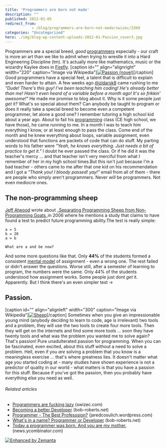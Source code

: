 ```yaml
---
title: 'Programmers are born not made'
description: ""
published: 2012-01-05
redirect_from: 
            - /blog/programmers-are-born-not-made/swizec/3369
categories: "Uncategorized"
hero: ./img/blog-wp-content-uploads-2012-01-Passion_cover3.jpg
---
```

Programmers are a special breed, _good_ [programmers](http://en.wikipedia.org/wiki/Programmer "Programmer") especially - our craft is more an art than we like to admit when trying to wrestle it into a Hard Engineering Discipline (tm). It&#x27;s actually more like mathematics, music or the wizardry Kaylee does in [Firefly](http://en.wikipedia.org/wiki/Firefly_%28TV_series%29 "Firefly (TV series)"). \[caption id=&quot;&quot; align=&quot;alignright&quot; width=&quot;220&quot; caption=&quot;Image via Wikipedia&quot;][![Passion (novel)](./img/blog-wp-content-uploads-2012-01-Passion_cover3.jpg "Passion (novel)")](http://en.wikipedia.org/wiki/File:Passion_cover.jpg)\[/caption] Good programmers have a special feel, a talent that is difficult to explain and even harder to attain. A few weeks ago [@zidarsk8](https://twitter.com/#!/zidarsk8) came rushing to me _&quot;Dude! There&#x27;s this guy! I&#x27;ve been teaching him coding! He&#x27;s already better than me! Hasn&#x27;t even heard of a variable before a month ago! It&#x27;s so frikkin&#x27; awesome!&quot;_ He made me promise to blog about it. Why is it some people just _get_ it? What&#x27;s so special about them? Can anybody be taught to program or does it really take a special breed to become even a competent programmer, let alone a good one? I remember tutoring a high school kid about a year ago. About to fail his [programming](http://en.wikipedia.org/wiki/Computer_programming "Computer programming") class (CE high school, we have those), he came running to me. In a month I was to teach him everything I know, or at least enough to pass the class. Come end of the month and he knew everything about loops, variable assignment, even understood that functions are packets of code that can do stuff. My parting words to his father were _&quot;Yeah, he knows everything. Just needs a bit of practice to get it.&quot;_ I doubt he ever passed the class. Or if he did it was the teacher&#x27;s mercy ... and that teacher isn&#x27;t very merciful from what I remember of her in my high school times.But this isn&#x27;t just because I&#x27;m a bad teacher - others came to me after that one kid on his recommendation and I got a _&quot;Thank you! I bloody passed! yay!&quot;_ email from all of them - there are people who simply aren&#x27;t programmers. Never _will_ be programmers. Not even mediocre ones.

## The non-programming sheep

[Jeff Atwood](http://www.codinghorror.com/ "Jeff Atwood") wrote about _[Separating Programming Sheep from Non-Programming Goats](http://www.codinghorror.com/blog/2006/07/separating-programming-sheep-from-non-programming-goats.html)_in 2006 where he mentions a study that claims to have found a test to predict future programming ability.The test is really simple:

```undefined
a = 5
b = 20
a = b

What are a and be now?
```

And some more questions like that. Only **44%** of the students formed a consistent [mental model](http://en.wikipedia.org/wiki/Mental_model "Mental model") of assignment - even a wrong one. The rest failed or didn&#x27;t answer the questions. Worse still, after a semester of learning to program, the numbers were the same. Only 44% of the students understood how assignment works. Some people just dont _get_ it. Apparently. But I think there&#x27;s an even simpler test -&gt;

## Passion.

\[caption id=&quot;&quot; align=&quot;alignleft&quot; width=&quot;300&quot; caption=&quot;Image via Wikipedia&quot;][![Sheep](./img/blog-wp-content-uploads-2012-01-300px-Sheep1.jpg "Sheep")](http://commons.wikipedia.org/wiki/File:Sheep.jpg)\[/caption] Sometimes when you give an impressionable young mind (anybody deciding to learn to code, age is irrelevant) two tools and a problem, they will use the two tools to create four more tools. Then they will get on the internets and find some more tools ... soon they have twenty tools and what was the problem you wanted me to solve again? That&#x27;s passion! Pure unadulterated passion for programming. When you can be fascinated, even excited, about this stuff without a need to solve a problem. Hell, even if you _are_ solving a problem that you know is a meaningless exercise ... that&#x27;s where greatness lies. It doesn&#x27;t matter what age you started coding at - many studies have shown experience is not a predictor of quality in our world - what matters is that you have a passion for this stuff. Because if you&#x27;ve got the passion, then you probably have everything else you need as well.

###### Related articles

- [Programmers are fucking lazy](http://swizec.com/blog/programmers-are-fucking-lazy/swizec/2648) (swizec.com)
- [Becoming a better Developer](http://bob-roberts.net/2012/01/01/becoming-a-better-developer/) (bob-roberts.net)
- [Programmer - The Best Professsion?](http://jaredcosulich.wordpress.com/2011/12/11/programmer-the-best-profession/) (jaredcosulich.wordpress.com)
- [What&#x27;s in a name? Programmer or Developer](http://bob-roberts.net/2011/11/06/whats-in-a-name-programmer-or-developer/) (bob-roberts.net)
- [Today a programmer was born. And you are my mother.](http://news.ycombinator.com/item?id=3032943) (news.ycombinator.com)

[![Enhanced by Zemanta](http://img.zemanta.com/zemified_e.png?x-id=8bbc9c9d-90c1-4e04-9492-66f28a485b8b)](http://www.zemanta.com/ "Enhanced by Zemanta")